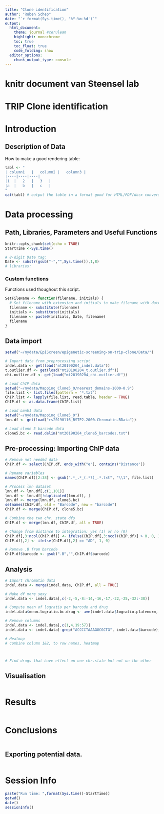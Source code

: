 ```yaml
---
title: "Clone identification"
author: "Ruben Schep"
date: "`r format(Sys.time(), '%Y-%m-%d')`"
output: 
  html_document:
    theme: journal #cerulean
    highlight: monochrome
    toc: true
    toc_float: true
    code_folding: show
  editor_options:
    chunk_output_type: console
---
```


# knitr document van Steensel lab

# TRIP Clone identification

# Introduction

## Description of Data
How to make a good rendering table: 
```r
tabl <- "
| column1	|	column2	|	column3	|	
|----|----|----|
|1	|	2	|	3	|	
|a	|	b	|	c	|	
"
cat(tabl) # output the table in a format good for HTML/PDF/docx conversion
```

# Data processing
## Path, Libraries, Parameters and Useful Functions
```r
knitr::opts_chunk$set(echo = TRUE)
StartTime <-Sys.time()

# 8-digit Date tag:
Date <- substr(gsub("-","",Sys.time()),1,8) 
# libraries:
```

### Custom functions
Functions used thoughout this script.
```r
SetFileName <- function(filename, initials) {
  # Set filename with extension and initials to make filename with date integrated.
  filename <- substitute(filename)
  initials <- substitute(initials)
  filename <- paste0(initials, Date, filename)
  filename
}
```


## Data import
```r
setwd("~/mydata/EpiScreen/epigenetic-screening-on-trip-clone/Data/")

# Import data from preprocessing script
indel.data <- get(load("mt20190204_indel.data"))
t.outlier.df <- get(load("mt20190204_t.outlier.df"))
chi.outlier.df <- get(load("mt20190204_chi.outlier.df"))

# Load ChIP data
setwd("~/mydata/Mapping_Clone5_9/nearest_domains-1000-0.9")
file.list <- list.files(pattern = '*.txt')
ChIP.list <- lapply(file.list, read.table, header = TRUE)
ChIP.df <- as.data.frame(ChIP.list)

# Load Lmnb1 data
setwd("~/mydata/Mapping_Clone5_9")
lmn.df <- get(load("rs20190116_RSTP2.2000.Chromatin.RData"))

# Load clone 5 barcode data
clone5.bc <- read.delim("mt20190204_clone5_barcodes.txt")
```

## Pre-processing: Importing ChIP data
```r
# Remove not needed data
ChIP.df <- select(ChIP.df, ends_with("e"), contains("Distance"))

# Rename variables 
names(ChIP.df)[2:38] <- gsub(".*_.*_(.*?)_.*.txt", "\\1", file.list)

# Process lmn dataset
lmn.df <- lmn.df[,c(1,101)]
lmn.df <- lmn.df[!duplicated(lmn.df), ]
lmn.df <- merge(lmn.df, clone5.bc)
setnames(ChIP.df, old = "Barcode", new = "barcode")
ChIP.df <- merge(ChIP.df, clone5.bc)

# Combine the two chr. state dfs
ChIP.df <- merge(lmn.df, ChIP.df, all = TRUE)

# Change from distance to integration: yes (1) or no (0)
ChIP.df[,3:ncol(ChIP.df)] <- ifelse(ChIP.df[,3:ncol(ChIP.df)] > 0, 0, 1)
ChIP.df[,2] <- ifelse(ChIP.df[,2] == "AD", 1, 0)

# Remove .B from barcode
ChIP.df$barcode <- gsub(".B","",ChIP.df$barcode)
```


## Analysis
```r
# Import chromatin data
indel.data <- merge(indel.data, ChIP.df, all = TRUE)

# Make df more sexy
indel.data <- indel.data[,c(-2,-5,-8:-14,-16,-17,-22,-25,-32:-38)]

# Compute mean of logratio per barcode and drug
indel.data$mean.logratio.bc.drug <- ave(indel.data$logratio.platenorm, indel.data$barcode, indel.data$Drug, FUN = function(x) mean(x))

# Remove columns
indel.data <- indel.data[,c(1,4,19:57)]
indel.data <- indel.data[-grep("ACCCCTAAAGGCGCTG", indel.data$barcode),]

# Heatmap
# combine column 1&2, to row names, heatmap



# Find drugs that have effect on one chr.state but not on the other


```



## Visualisation
```r
```

# Results
```r
```

# Conclusions
```r
```

## Exporting potential data. 
```r
```

# Session Info
```r
paste("Run time: ",format(Sys.time()-StartTime))
getwd()
date()
sessionInfo()
```

